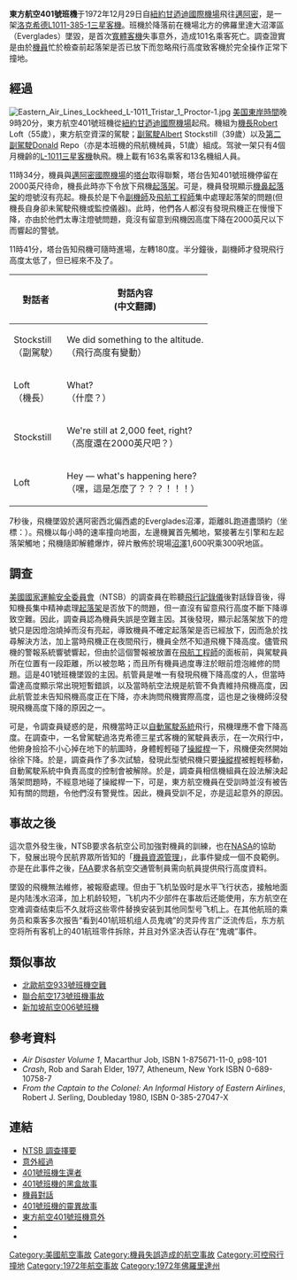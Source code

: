{{No footnotes|time=2022-02-27T17:25:34+00:00}}
{{noteTA
|1=zh-cn:肯尼迪; zh-hk:甘迺迪; zh-tw:甘迺迪;
}}
{{Infobox Airliner accident|name=東方航空401號班機空難|
Crash image= Ea401.png |
Image caption= 電腦模擬東方航空401號班機撞向沼澤墜毀的情景|
Date=1972年12月29日|
Type=[[可控飛行撞地|可控飛行撞地]]|
Site={{USA}}[[邁阿密國際機場|邁阿密國際機場]]以北的佛羅里達大沼澤地（Everglades）|
Fatalities=101|
Injuries=75|
Aircraft Type=[[洛克希德|洛克希德]][[L-1011三星客機|L1011-385-1三星式]]|
Origin={{USA}}[[甘迺迪國際機場|甘迺迪國際機場]]|
Destination={{USA}}[[邁阿密國際機場|邁阿密國際機場]]|
Operator=[[美國東方航空|美國東方航空]]|
Tail Number=N310EA|
Passengers=163|
Crew=13|
Survivors =75|
}}
'''東方航空401號班機'''于1972年12月29日自[[紐約甘迺迪國際機場|紐約甘迺迪國際機場]]飛往[[邁阿密|邁阿密]]，是一架[[洛克希德|洛克希德]][[L-1011三星客機|L1011-385-1三星客機]]。班機於降落前在機場北方的佛羅里達大沼澤區（Everglades）墜毀，是首次[[寬體客機|寬體客機]]失事意外，造成101名乘客死亡。調查證實是由於[[飞行员|機員]]忙於檢查前起落架是否已放下而忽略飛行高度致客機於完全操作正常下撞地。

== 經過 ==
[[File:Eastern_Air_Lines_Lockheed_L-1011_Tristar_1_Proctor-1.jpg|thumb]]
[[美国東岸時間|美国東岸時間]]晚9時20分，東方航空401號班機從[[紐約甘迺迪國際機場|紐約甘迺迪國際機場]]起飛。機組为[[機長|機長]]Robert Loft（55歲），東方航空資深的駕駛；[[副駕駛|副駕駛]]Albert Stockstill（39歲）以及[[第二副駕駛|第二副駕駛]]Donald Repo（亦是本班機的飛航機械員，51歲）組成。驾驶一架只有4個月機齡的[[L-1011三星客機|L-1011三星客機]]執飛。機上載有163名乘客和13名機組人員。

11時34分，機員與[[邁阿密國際機場|邁阿密國際機場]]的[[航空交通管制|塔台]]取得聯繫，塔台告知401號班機停留在2000英尺待命，機長此時亦下令放下飛機[[起落架|起落架]]。可是，機員發現顯示[[機鼻起落架|機鼻起落架]]的燈號沒有亮起。機長於是下令[[副機師|副機師]]及[[飛航工程師|飛航工程師]]集中處理起落架的問題(但機長自身卻未駕駛飛機或監控儀器)。此時，他們各人都沒有發現飛機正在慢慢下降，亦由於他們太專注燈號問題，竟沒有留意到飛機因高度下降在2000英尺以下而響起的警號。

11時41分，塔台告知飛機可隨時進場，左轉180度。半分鐘後，副機師才發現飛行高度太低了，但已經來不及了。

{|class="wikitable"
|-
! 對話者
! 對話內容<br>(中文翻譯)
|-
| Stockstill<br>（副駕駛）
| We did something to the altitude.<br>（飛行高度有變動）
|-
| Loft<br>（機長）
| What?<br>（什麼？）
|-
| Stockstill
| We're still at 2,000 feet, right?<br>（高度還在2000英尺吧？）
|-
| Loft
| Hey — what's happening here?<br>（嘿，這是怎麼了？？？！！！）
|}

7秒後，飛機墜毀於邁阿密西北偏西處的Everglades沼澤，距離8L跑道盡頭約{{convert|18.7|mi|km}}（坐標：{{Coord|25|51|53|N|80|35|43|W|region:US-FL_type:landmark|display=inline,title}}）。飛機以每小時{{convert|227|mi|km}}的速率撞向地面，左邊機翼首先觸地，緊接著左引擎和左起落架觸地；飛機隨即解體爆炸，碎片散佈於現場[[沼澤|沼澤]]1,600呎乘300呎地區。

== 調查 ==
[[美國國家運輸安全委員會|美國國家運輸安全委員會]]（NTSB）的調查員在聆聽[[黑盒子|飛行記錄儀]]後對話錄音後，得知機長集中精神處理[[起落架|起落架]]是否放下的問題，但一直沒有留意飛行高度不斷下降導致空難。因此，調查員認為機員失誤是空難主因。其後發現，顯示起落架放下的燈號只是因燈泡燒掉而沒有亮起，導致機員不確定起落架是否已經放下，因而急於找尋解決方法，加上當時飛機正在夜間飛行，機員全然不知道飛機下降高度。儘管飛機的警報系統響號響起，但由於這個警報被放置在[[飛航工程師|飛航工程師]]的面板前，與駕駛員所在位置有一段距離，所以被忽略；而且所有機員過度專注於眼前燈泡維修的問題。這是401號班機墜毀的主因。航管員是唯一有發現飛機下降高度的人，但當時雷達高度顯示常出現短暫錯誤，以及當時航空法規是航管不負責維持飛機高度，因此航管並未告知飛機高度正在下降，亦未詢問飛機實際高度，這也是之後機師沒發現飛機高度下降的原因之一。

可是，令調查員疑惑的是，飛機當時正以[[自動駕駛系統|自動駕駛系統]]飛行，飛機理應不會下降高度。在調查中，一名曾駕駛過洛克希德三星式客機的駕駛員表示，在一次飛行中，他俯身撿拾不小心掉在地下的航圖時，身體輕輕碰了[[操縱桿|操縱桿]]一下，飛機便突然開始徐徐下降。於是，調查員作了多次試驗，發現此型號飛機只要[[操縱桿|操縱桿]]被輕輕移動，自動駕駛系統中負責高度的控制會被解除。於是，調查員相信機組員在設法解決起落架問題時，不經意地碰了操縱桿一下，可是，東方航空機員在受訓時並沒有被告知有關的問題，令他們沒有警覺性。因此，機員受訓不足，亦是這起意外的原因。

== 事故之後 ==
這次意外發生後，NTSB要求各航空公司加強對機員的訓練，也在[[NASA|NASA]]的協助下，發展出現今民航界眾所皆知的「[[機員資源管理|機員資源管理]]」，此事件變成一個不良範例。亦是在此事件之後，[[FAA|FAA]]要求各航空交通管制員需向航員提供飛行高度資料。

墜毀的飛機無法維修，被報廢處理。但由于飞机坠毁时是水平飞行状态，接触地面是内陆浅水沼泽，加上机龄较短，飞机内不少部件在事故后还能使用，东方航空在空难调查结束后不久就将这些零件替换安装到其他同型号飞机上。在其他航班的乘务员和乘客多次报告“看到401航班机组人员鬼魂”的灵异传言广泛流传后，东方航空将所有客机上的401航班零件拆除，并且对外坚决否认存在“鬼魂”事件。

== 類似事故 ==
*[[北歐航空933號班機空難|北歐航空933號班機空難]]
*[[聯合航空173號班機事故|聯合航空173號班機事故]]
*[[新加坡航空006號班機|新加坡航空006號班機]]

== 參考資料 ==
* ''Air Disaster Volume 1'', Macarthur Job, ISBN 1-875671-11-0, p98-101
* ''Crash'', Rob and Sarah Elder, 1977, Atheneum, New York ISBN 0-689-10758-7
* ''From the Captain to the Colonel: An Informal History of Eastern Airlines'', Robert J. Serling, Doubleday 1980, ISBN 0-385-27047-X
{{Reflist}}

== 連結 ==
{{refbegin|2}}
* [http://www.ntsb.gov/NTSB/brief.asp?ev_id=66756&key=0 NTSB 調查擇要] {{Wayback|url=http://www.ntsb.gov/NTSB/brief.asp?ev_id=66756&key=0 |date=20100519132619 }} {{en icon}}
* [http://aviation-safety.net/database/record.php?id=19721229-0&lang=en 意外經過] {{Wayback|url=http://aviation-safety.net/database/record.php?id=19721229-0&lang=en |date=20190620014314 }} {{en icon}}
* [http://eastern401.googlepages.com/ 401號班機生還者] {{Wayback|url=http://eastern401.googlepages.com/ |date=20090823111811 }} {{en icon}}
* [https://web.archive.org/web/20080723184308/http://www.freshgasflow.com/flight401.htm 401號班機的黑盒故事] {{en icon}}
* [http://aviation-safety.net/investigation/cvr/transcripts/cvr_ea401.php 機員對話] {{Wayback|url=http://aviation-safety.net/investigation/cvr/transcripts/cvr_ea401.php |date=20110723022413 }} {{en icon}}
* [https://web.archive.org/web/20070912001620/http://www.tenebre.org/ghosts/ghosts-flight-401.shtml 401號班機的靈異故事] {{en icon}}
* [http://eastern401.googlepages.com/home 東方航空401號班機意外] {{Wayback|url=http://eastern401.googlepages.com/home |date=20090907134201 }} {{en icon}}
* {{en icon}}{{imdb title|id=0077377|title=Crash}}
* {{en icon}}{{imdb title|id=0077610|title=The Ghost of Flight 401}}
{{refend}}

{{1972年航空事故}}
{{Mayday NavBox}}

[[Category:美國航空事故|Category:美國航空事故]]
[[Category:機員失誤造成的航空事故|Category:機員失誤造成的航空事故]]
[[Category:可控飛行撞地|Category:可控飛行撞地]]
[[Category:1972年航空事故|Category:1972年航空事故]]
[[Category:1972年佛羅里達州|Category:1972年佛羅里達州]]